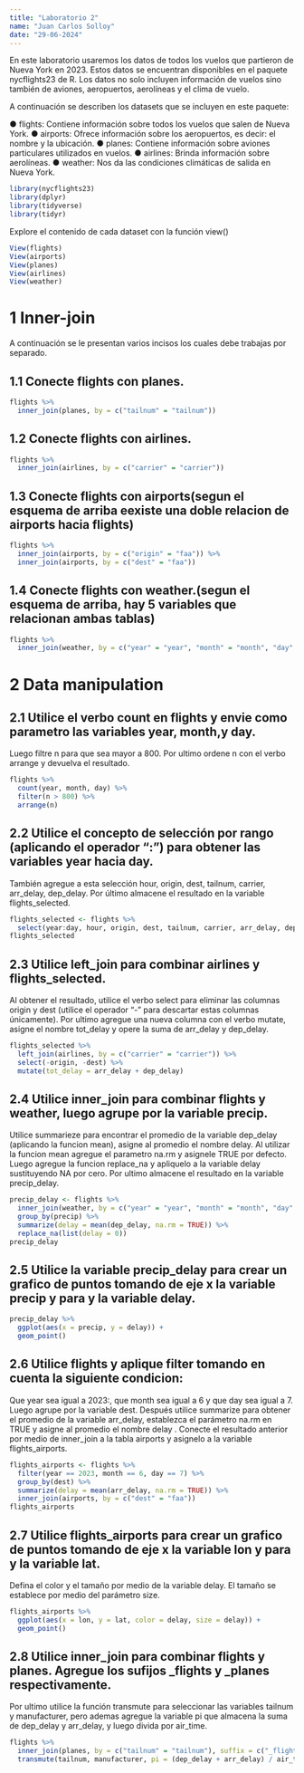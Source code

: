 ```yaml
---
title: "Laboratorio 2"
name: "Juan Carlos Solloy"
date: "29-06-2024"
---
```


En este laboratorio usaremos los datos de todos los vuelos que partieron de Nueva York en
2023. Estos datos se encuentran disponibles en el paquete nycflights23 de R. Los datos no
solo incluyen información de vuelos sino también de aviones, aeropuertos, aerolíneas y el clima
de vuelo.

A continuación se describen los datasets que se incluyen en este paquete:

● flights: Contiene información sobre todos los vuelos que salen de Nueva York.
● airports: Ofrece información sobre los aeropuertos, es decir: el nombre y la ubicación.
● planes: Contiene información sobre aviones particulares utilizados en vuelos.
● airlines: Brinda información sobre aerolíneas.
● weather: Nos da las condiciones climáticas de salida en Nueva York.
```r
library(nycflights23)
library(dplyr)
library(tidyverse)
library(tidyr)
```

Explore el contenido de cada dataset con la función view()

```r
View(flights)
View(airports)
View(planes)
View(airlines)
View(weather)
```

# 1 Inner-join
A continuación se le presentan varios incisos los cuales debe trabajas por separado.

## 1.1 Conecte flights con planes.

```r
flights %>% 
  inner_join(planes, by = c("tailnum" = "tailnum"))
```

## 1.2 Conecte flights con airlines.
```r
flights %>% 
  inner_join(airlines, by = c("carrier" = "carrier"))
```

## 1.3 Conecte flights con airports(segun el esquema de arriba eexiste una doble relacion de airports hacia flights)

```r
flights %>% 
  inner_join(airports, by = c("origin" = "faa")) %>% 
  inner_join(airports, by = c("dest" = "faa"))
```

## 1.4 Conecte flights con weather.(segun el esquema de arriba, hay 5 variables que relacionan ambas tablas)

```r
flights %>% 
  inner_join(weather, by = c("year" = "year", "month" = "month", "day" = "day", "hour" = "hour", "origin" = "origin"))
```

# 2 Data manipulation

## 2.1 Utilice el verbo count en flights y  envie  como parametro las variables year, month,y day. 
Luego filtre n para que sea mayor a 800. 
Por ultimo ordene n con el verbo arrange y devuelva el resultado.

```r
flights %>% 
  count(year, month, day) %>% 
  filter(n > 800) %>% 
  arrange(n)
```

## 2.2 Utilice el concepto de selección por rango (aplicando el operador ":") para obtener las variables year hacia day. 
También agregue a esta selección hour, origin, dest, tailnum, carrier, arr_delay, dep_delay. 
Por último almacene el resultado en la variable flights_selected.

```r
flights_selected <- flights %>% 
  select(year:day, hour, origin, dest, tailnum, carrier, arr_delay, dep_delay)
flights_selected
```

## 2.3 Utilice left_join para combinar airlines y flights_selected. 
Al obtener el resultado, utilice el verbo select para eliminar las columnas origin y dest (utilice el operador "-" para descartar estas columnas únicamente). 
Por ultimo agregue una nueva columna con el verbo mutate, asigne el nombre tot_delay y opere la suma de arr_delay y dep_delay.

```r
flights_selected %>% 
  left_join(airlines, by = c("carrier" = "carrier")) %>% 
  select(-origin, -dest) %>% 
  mutate(tot_delay = arr_delay + dep_delay)
```

## 2.4 Utilice inner_join para combinar flights y weather, luego agrupe por la variable  precip. 
Utilice summarieze para encontrar el promedio de la variable dep_delay (aplicando la funcion mean), asigne al promedio el nombre delay. 
Al utilizar la funcion mean agregue el parametro na.rm y asignele TRUE por defecto.
Luego agregue la funcion replace_na y apliquelo a la variable delay sustituyendo NA por cero. 
Por ultimo almacene el resultado en la variable precip_delay.

```r
precip_delay <- flights %>% 
  inner_join(weather, by = c("year" = "year", "month" = "month", "day" = "day", "hour" = "hour", "origin" = "origin")) %>% 
  group_by(precip) %>% 
  summarize(delay = mean(dep_delay, na.rm = TRUE)) %>% 
  replace_na(list(delay = 0))
precip_delay
```

## 2.5 Utilice la variable precip_delay para crear un grafico de puntos tomando de eje x la variable precip y para y la variable delay.

```r
precip_delay %>% 
  ggplot(aes(x = precip, y = delay)) + 
  geom_point()
```

## 2.6 Utilice flights y aplique filter tomando en cuenta la siguiente condicion: 
Que year sea igual a 2023:, que month sea igual a 6 y que day sea igual a 7.
Luego agrupe por la variable dest.
Después utilice summarize para obtener el promedio de la variable arr_delay, establezca el parámetro na.rm en TRUE y asigne al promedio el nombre delay .
Conecte el resultado anterior por medio de inner_join a la tabla airports y asignelo a la variable flights_airports.

```r
flights_airports <- flights %>% 
  filter(year == 2023, month == 6, day == 7) %>% 
  group_by(dest) %>% 
  summarize(delay = mean(arr_delay, na.rm = TRUE)) %>% 
  inner_join(airports, by = c("dest" = "faa"))
flights_airports
```
## 2.7 Utilice flights_airports para crear un grafico de puntos tomando de eje x la variable lon y para y la variable lat. 
Defina el color y el tamaño por medio de la variable delay.
El tamaño se establece por medio del parámetro size.
```r
flights_airports %>% 
  ggplot(aes(x = lon, y = lat, color = delay, size = delay)) + 
  geom_point()
```
## 2.8 Utilice inner_join para combinar flights y planes. Agregue los sufijos _flights y _planes respectivamente.
Por ultimo utilice la función transmute para seleccionar las variables tailnum y manufacturer, pero ademas agregue la variable pi que almacena la suma de dep_delay y arr_delay, y luego divida por air_time.
```r
flights %>% 
  inner_join(planes, by = c("tailnum" = "tailnum"), suffix = c("_flights", "_planes")) %>% 
  transmute(tailnum, manufacturer, pi = (dep_delay + arr_delay) / air_time)
```




